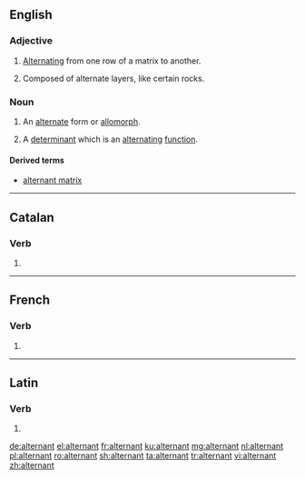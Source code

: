 ==English==

===Adjective===
{{en-adj|-}}

# [[alternate|Alternating]] from one row of a matrix to another.
# {{context|geology|lang=en}} Composed of alternate layers, like certain rocks.

===Noun===
{{en-noun}}

# {{context|linguistics|lang=en}} An [[alternate]] form or [[allomorph]].
# {{context|mathematics|lang=en}} A [[determinant]] which is an [[alternating]] [[function]].

====Derived terms====
* [[alternant matrix]]

----

==Catalan==

===Verb===
{{head|ca|verb form}}

# {{ca-verb form of|t=pres|m=ptc|alternar}}

----

==French==

===Verb===
{{head|fr|present participle}}

# {{present participle of|alterner|lang=fr}}

----

==Latin==

===Verb===
{{la-verb-form|alternant}}

# {{inflection of|alternō||3|p|pres|act|ind|lang=la}}

[[de:alternant]]
[[el:alternant]]
[[fr:alternant]]
[[ku:alternant]]
[[mg:alternant]]
[[nl:alternant]]
[[pl:alternant]]
[[ro:alternant]]
[[sh:alternant]]
[[ta:alternant]]
[[tr:alternant]]
[[vi:alternant]]
[[zh:alternant]]